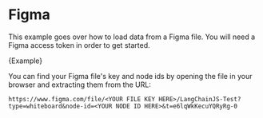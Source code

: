 # Figma

This example goes over how to load data from a Figma file.
You will need a Figma access token in order to get started.


<CodeBlock language="typescript">{Example}</CodeBlock>

You can find your Figma file's key and node ids by opening the file in your browser and extracting them from the URL:

```
https://www.figma.com/file/<YOUR FILE KEY HERE>/LangChainJS-Test?type=whiteboard&node-id=<YOUR NODE ID HERE>&t=e6lqWkKecuYQRyRg-0
```
